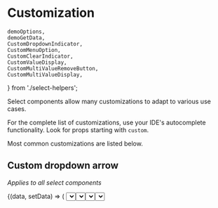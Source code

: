 # Customization

	demoOptions,
	demoGetData,
	CustomDropdownIndicator,
	CustomMenuOption,
	CustomClearIndicator,
	CustomValueDisplay,
	CustomMultiValueRemoveButton,
	CustomMultiValueDisplay,
} from './select-helpers';

Select components allow many customizations to adapt to various use cases.

For the complete list of customizations, use your IDE's autocomplete functionality. Look for props starting with `custom`.

Most common customizations are listed below.

## Custom dropdown arrow

_Applies to all select components_

<ComponentShowcase>
	{(data, setData) => (
		<Select
			value={data}
			onChange={setData}
			options={demoOptions}
			customDropdownArrow={CustomDropdownIndicator}
		/>
	)}
</ComponentShowcase>

```jsx
const CustomDropdownIndicator = (props) => {
	return (
		<RSDropdownIndicator {...props}>
			<div className='[&>svg]:es-uic-text-red-500'>
				{props.selectProps.menuIsOpen ? icons.arrowUpCircleAlt : icons.arrowDownCircleAlt}
			</div>
		</RSDropdownIndicator>
	);
};

<Select
	value={value}
	onChange={(value) => setValue(value)}
	options={[
		{ value: 'option-1', label: 'Option 1' },
		{ value: 'option-2', label: 'Option 2' },
		{ value: 'option-3', label: 'Option 3' },
	]}
	// highlight-next-line
	customDropdownArrow={CustomDropdownIndicator}
/>;
```

## Custom menu option

_Applies to all select components_

<ComponentShowcase defaultValue='item-1'>
	{(data, setData) => (
		<Select
			value={data}
			onChange={setData}
			options={demoOptions}
			customMenuOption={CustomMenuOption}
			simpleValue
		/>
	)}
</ComponentShowcase>

```jsx
const CustomMenuOption = (props) => (
	<RSOption {...props}>
		<>
			<span role='img'>{icons.emptyCircle}</span>
			<span>{props.label}</span>
		</>
	</RSOption>
);

<Select
	value={value}
	onChange={(value) => setValue(value)}
	options={[
		{ value: 'option-1', label: 'Option 1' },
		{ value: 'option-2', label: 'Option 2' },
		{ value: 'option-3', label: 'Option 3' },
	]}
	// highlight-next-line
	customMenuOption={CustomMenuOption}
/>;
```

## Custom clear indicator

_Applies to all select components_

<ComponentShowcase defaultValue='item-1'>
	{(data, setData) => (
		<Select
			value={data}
			onChange={setData}
			options={demoOptions}
			customClearIndicator={CustomClearIndicator}
			clearable
			simpleValue
		/>
	)}
</ComponentShowcase>

```jsx
const CustomClearIndicator = (props) => {
	return <RSClearIndicator {...props}>{icons.errorCircleFill}</RSClearIndicator>;
};

<Select
	value={value}
	onChange={(value) => setValue(value)}
	options={[
		{ value: 'option-1', label: 'Option 1' },
		{ value: 'option-2', label: 'Option 2' },
		{ value: 'option-3', label: 'Option 3' },
	]}
	clearable
	// highlight-next-line
	customClearIndicator={CustomClearIndicator}
/>;
```

## Custom value display (single select)

_Applies to `Select` and `AsyncSelect`_

<ComponentShowcase defaultValue='item-1'>
	{(data, setData) => (
		<Select
			value={data}
			onChange={setData}
			options={demoOptions}
			customValueDisplay={CustomValueDisplay}
			simpleValue
		/>
	)}
</ComponentShowcase>

```jsx
const CustomValueDisplay = (props) => {
	return (
		<RSSingleValue {...props}>
			<span className='es-uic-text-red-500 es-uic-font-mono es-uic-font-semibold'>{props.children}</span>
		</RSSingleValue>
	);
};

<Select
	value={value}
	onChange={(value) => setValue(value)}
	options={[
		{ value: 'option-1', label: 'Option 1' },
		{ value: 'option-2', label: 'Option 2' },
		{ value: 'option-3', label: 'Option 3' },
	]}
	// highlight-next-line
	customValueDisplay={CustomValueDisplay}
/>;
```

## Custom value display (multi-select)

_Applies to `MultiSelect` and `AsyncMultiSelect`_

<ComponentShowcase defaultValue={[demoOptions[0]]}>
	{(data, setData) => (
		<MultiSelect
			value={data}
			onChange={setData}
			options={demoOptions}
			customValueDisplay={CustomMultiValueDisplay}
		/>
	)}
</ComponentShowcase>

```jsx
const CustomMultiValueDisplay = (props) => {
	const colors = [
		'es-uic-bg-red-500',
		'es-uic-bg-blue-500',
		'es-uic-bg-green-500',
		'es-uic-bg-yellow-500',
		'es-uic-bg-slate-900',
	];
	const colorIndex = props.options.findIndex((option) => option.value === props.data.value) % colors.length;

	return (
		<RSMultiValue {...props}>
			<span
				className={`${colors[colorIndex]} es-uic-rounded es-uic-p-1 es-uic-font-medium es-uic-leading-none es-uic-text-white`}
			>
				{props.children}
			</span>
		</RSMultiValue>
	);
};

<MultiSelect
	value={value}
	onChange={(value) => setValue(value)}
	options={[
		{ value: 'option-1', label: 'Option 1' },
		{ value: 'option-2', label: 'Option 2' },
		{ value: 'option-3', label: 'Option 3' },
	]}
	// highlight-next-line
	customValueDisplay={CustomMultiValueDisplay}
/>;
```

## Custom item remove

_Applies to `MultiSelect` and `AsyncMultiSelect`_

<ComponentShowcase defaultValue={[demoOptions[0]]}>
	{(data, setData) => (
		<MultiSelect
			value={data}
			onChange={setData}
			options={demoOptions}
			customValueRemove={CustomMultiValueRemoveButton}
		/>
	)}
</ComponentShowcase>

```jsx
const CustomMultiValueRemoveButton = (props) => {
	return <RSMultiValueRemove {...props}>{icons.remove}</RSMultiValueRemove>;
};

<MultiSelect
	value={value}
	onChange={(value) => setValue(value)}
	options={[
		{ value: 'option-1', label: 'Option 1' },
		{ value: 'option-2', label: 'Option 2' },
		{ value: 'option-3', label: 'Option 3' },
	]}
	// highlight-next-line
	customValueRemove={CustomMultiValueRemoveButton}
/>;
```
